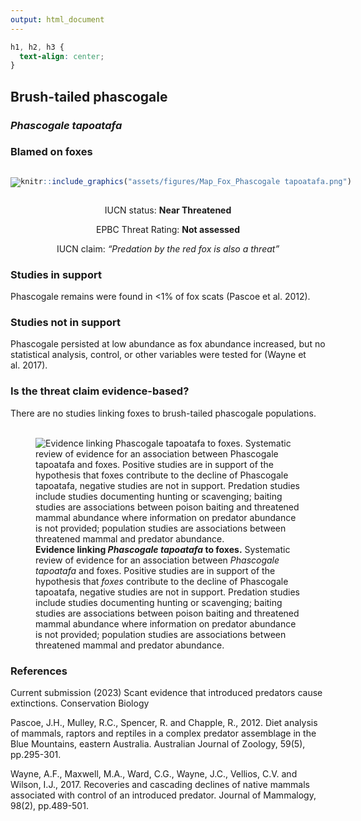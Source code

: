 ```yaml
---
output: html_document
---
```

```css
h1, h2, h3 {
  text-align: center;
}
```

## **Brush-tailed phascogale**
### *Phascogale tapoatafa*
### Blamed on foxes

:::: {style="display: flex;"}

[![](assets/photos/Phascogale tapoatafa.png)](https://www.inaturalist.org/photos/244633142?size=original)

::: {}

:::

::: {}
  ```r
  knitr::include_graphics("assets/figures/Map_Fox_Phascogale tapoatafa.png")
  ```
:::

::::
<center>
IUCN status: **Near Threatened**

EPBC Threat Rating: **Not assessed**

IUCN claim: *"Predation by the red fox is also a threat"*

</center>

### Studies in support

Phascogale remains were found in <1% of fox scats (Pascoe et al. 2012).

### Studies not in support

Phascogale persisted at low abundance as fox abundance increased, but no statistical analysis, control, or other variables were tested for (Wayne et al. 2017).

### Is the threat claim evidence-based?

There are no studies linking foxes to brush-tailed phascogale populations.
<br>
<br>

![**Evidence linking *Phascogale tapoatafa* to foxes.** Systematic review of evidence for an association between *Phascogale tapoatafa* and foxes. Positive studies are in support of the hypothesis that *foxes* contribute to the decline of Phascogale tapoatafa, negative studies are not in support. Predation studies include studies documenting hunting or scavenging; baiting studies are associations between poison baiting and threatened mammal abundance where information on predator abundance is not provided; population studies are associations between threatened mammal and predator abundance.](assets/figures/Main_Evidence_Fox_Phascogale tapoatafa.png)

### References

Current submission (2023) Scant evidence that introduced predators cause extinctions. Conservation Biology

Pascoe, J.H., Mulley, R.C., Spencer, R. and Chapple, R., 2012. Diet analysis of mammals, raptors and reptiles in a complex predator assemblage in the Blue Mountains, eastern Australia. Australian Journal of Zoology, 59(5), pp.295-301.

Wayne, A.F., Maxwell, M.A., Ward, C.G., Wayne, J.C., Vellios, C.V. and Wilson, I.J., 2017. Recoveries and cascading declines of native mammals associated with control of an introduced predator. Journal of Mammalogy, 98(2), pp.489-501.

